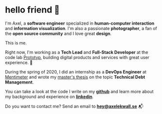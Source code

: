 
# hello friend 👋

I'm Axel, a **software engineer** specialized in **human-computer interaction** and **information visualization**. I'm also a passionate **photographer**, a fan of the **open source community** and I love great **design**.

<ProfileCard>This is me.</ProfileCard>

Right now, I'm working as a **Tech Lead** and **Full-Stack Developer** at the code lab [Prototyp](https://www.prototyp.se/), building digital products and services with great user experience. 🎉

During the spring of 2020, I did an internship as a **DevOps Engineer** at [Mentimeter](https://mentimeter.com) and wrote my [master's thesis](/work/thesis) on the topic **Technical Debt Management**.

You can take a look at the code I write on my [**github**](https://github.com/axelekwall) and learn more about my background and experience on [**linkedin**](https://www.linkedin.com/in/axelekwall/).

Do you want to contact me? Send an email to [**hey@axelekwall.se**](mailto:hey@axelekwall.se) 📬
